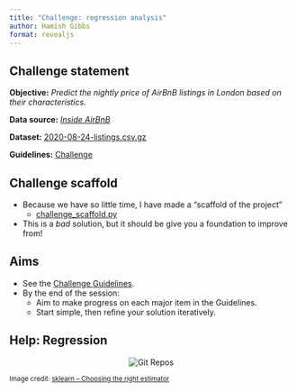 ```yaml
---
title: "Challenge: regression analysis"
author: Hamish Gibbs
format: revealjs
---
```


## Challenge statement

**Objective:** *Predict the nightly price of AirBnB listings in London based on their characteristics.*

**Data source:** *[Inside AirBnB](https://insideairbnb.com/)*

**Dataset:** [2020-08-24-listings.csv.gz](https://github.com/hamishgibbs/soda_python_foundations/blob/main/data/2020-08-24-listings.csv.gz)

**Guidelines:** [Challenge](../challenge.qmd)

## Challenge scaffold

* Because we have so little time, I have made a "scaffold of the project"
    * [challenge_scaffold.py](https://github.com/hamishgibbs/soda_python_foundations/blob/main/challenge_scaffold.py)
* This is a *bad* solution, but it should be give you a foundation to improve from!

## Aims
* See the [Challenge Guidelines](https://hamishgibbs.github.io/soda_python_foundations/challenge.html#guidelines).
* By the end of the session:
    * Aim to make progress on each major item in the Guidelines. 
    * Start simple, then refine your solution iteratively. 

## Help: Regression

<p align="center">
  <img src="https://scikit-learn.org/stable/_static/ml_map.png" alt="Git Repos">
</p>
<small>Image credit: [sklearn – Choosing the right estimator](https://scikit-learn.org/stable/tutorial/machine_learning_map/index.html)</small>
